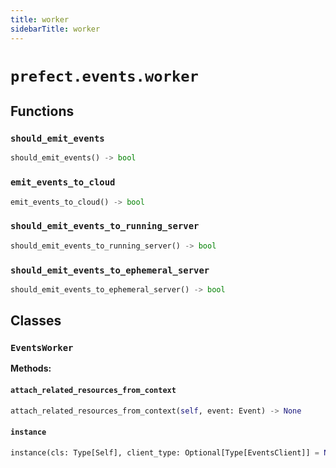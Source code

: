 ```yaml
---
title: worker
sidebarTitle: worker
---
```


# `prefect.events.worker`

## Functions

### `should_emit_events` <sup><a href="https://github.com/PrefectHQ/prefect/blob/main/src/prefect/events/worker.py#L29" target="_blank"><Icon icon="github" style="width: 14px; height: 14px;" /></a></sup>

```python
should_emit_events() -> bool
```

### `emit_events_to_cloud` <sup><a href="https://github.com/PrefectHQ/prefect/blob/main/src/prefect/events/worker.py#L37" target="_blank"><Icon icon="github" style="width: 14px; height: 14px;" /></a></sup>

```python
emit_events_to_cloud() -> bool
```

### `should_emit_events_to_running_server` <sup><a href="https://github.com/PrefectHQ/prefect/blob/main/src/prefect/events/worker.py#L44" target="_blank"><Icon icon="github" style="width: 14px; height: 14px;" /></a></sup>

```python
should_emit_events_to_running_server() -> bool
```

### `should_emit_events_to_ephemeral_server` <sup><a href="https://github.com/PrefectHQ/prefect/blob/main/src/prefect/events/worker.py#L49" target="_blank"><Icon icon="github" style="width: 14px; height: 14px;" /></a></sup>

```python
should_emit_events_to_ephemeral_server() -> bool
```

## Classes

### `EventsWorker` <sup><a href="https://github.com/PrefectHQ/prefect/blob/main/src/prefect/events/worker.py#L53" target="_blank"><Icon icon="github" style="width: 14px; height: 14px;" /></a></sup>

**Methods:**

#### `attach_related_resources_from_context` <sup><a href="https://github.com/PrefectHQ/prefect/blob/main/src/prefect/events/worker.py#L85" target="_blank"><Icon icon="github" style="width: 14px; height: 14px;" /></a></sup>

```python
attach_related_resources_from_context(self, event: Event) -> None
```

#### `instance` <sup><a href="https://github.com/PrefectHQ/prefect/blob/main/src/prefect/events/worker.py#L100" target="_blank"><Icon icon="github" style="width: 14px; height: 14px;" /></a></sup>

```python
instance(cls: Type[Self], client_type: Optional[Type[EventsClient]] = None) -> Self
```
